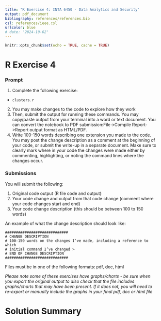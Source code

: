 ```yaml
---
title: "R Exercise 4: INTA 6450 - Data Analytics and Security"
output: pdf_document
bibliography: references/references.bib
csl: references/ieee.csl
urlcolor: blue
# date: "2024-10-02"
---
```


```r
knitr::opts_chunk$set(echo = TRUE, cache = TRUE)
```

# R Exercise 4

### Prompt

1. Complete the following exercise: 
  - `clusters.r`
2. You may make changes to the code to explore how they work
3. Then, submit the output for running these commands. 
You may copy/paste output from your terminal into a word or text document. 
You can convert the notebook to PDF submission:File->Compile Report->Report 
output format as HTML/PDF. 
4. Write 100-150 words describing one extension you made to the code. 
You may post the change description as a comment at the beginning of your code, 
or submit the write-up in a separate document. Make sure to clearly mark 
where in your code the changes were made either by commenting, highlighting, 
or noting the command lines where the changes occur. 

### Submissions

You will submit the following:

1. Original code output (R file code and output)
2. Your code change and output from that code change 
(comment where your code changes start and end)
3. Your code change description (this should be between 100 to 150 words)

An example of what the change description should look like:
```
#############################
# CHANGE DESCRIPTION
# 100-150 words on the changes I’ve made, including a reference to which 
# initial command I’ve changed >
# END OF CHANGE DESCRIPTION
#############################
```

Files must be in one of the following formats: pdf, doc, html

*Please note some of these exercises have graphs/charts - 
be sure when you export the original output to also check that the file 
includes graphs/charts that may have been present. 
If it does not, you will need to re-export or manually include the graphs in 
your final pdf, doc or html file*

\newpage
# Solution Summary



